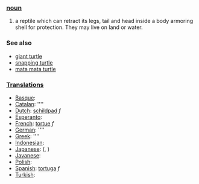 === [[noun]] ===
#a reptile which can retract its legs, tail and head inside a body armoring shell for protection. They may live on land or water.

=== See also ===
*[[giant turtle]]
*[[snapping turtle]]
*[[mata mata turtle]]

===[[Translation]]s===
*[[Basque]]: [[]]
*[[Catalan]]: [[]] ''''
*[[Dutch]]: [[schildpad]] ''f''
*[[Esperanto]]: [[]]
*[[French]]: [[tortue]] ''f''
*[[German]]: [[]] ''''
*[[Greek]]: [[]] ''''
*[[Indonesian]]: [[]]
*[[Japanese]]: [[]] (, )
*[[Javanese]]: [[]]
*[[Polish]]: [[]]
*[[Spanish]]: [[tortuga]] ''f''
*[[Turkish]]: [[]]